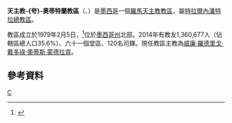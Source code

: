 {{noteTA
|T = zh-cn:天主教夸奥蒂特兰教区; zh-tw:天主教夸奧蒂特蘭教區;
|1 = zh-cn:夸奥蒂特兰; zh-tw:夸奧蒂特蘭; 
}}
{{Infobox Roman Catholic diocese
|Roman Catholic Diocese of = 天主教-{夸}-奧蒂特蘭教區
|Latin name of diocese = Dioecesis Cuautitlanensis
|image = 
|caption = 
|location = [[墨西哥|墨西哥]]
|territory =[[墨西哥州|墨西哥州]]北部
|population = 1,360,677
|rite = 拉丁禮
|patron = 
|province = 特拉爾內潘特拉
|established = 1979年
|cathedral = 聖文德主教座堂
|副主教座堂 =
|leadership = 主教
|website =[http://www.diocesisdecuautitlan.net/ 官方網站]
|教宗 = 
|metropolitan =
|ordinary = 威廉·羅德里戈·戴多祿·奧蒂斯·蒙德拉貢
|coadjutor bishop = 
|emeritus = 
}}

'''天主教-{夸}-奧蒂特蘭教區'''（{{lang-la|Dioecesis Cuautitlanensis}}、{{lang-es|Diócesis de Cuautitlán}}）是[[墨西哥|墨西哥]]一個[[羅馬天主教|羅馬天主教]][[教區|教區]]，屬[[天主教特拉爾內潘特拉總教區|特拉爾內潘特拉總教區]]。

教區成立於1979年2月5日，<ref>{{Cite web |url=http://www.vatican.va/holy_father/john_paul_ii/apost_constitutions/documents/hf_jp-ii_apc_19790205_cuautitlanensis_lt.html |title=成立教區的宗座憲令 |access-date=2013-09-30 |archive-date=2014-05-16 |archive-url=https://web.archive.org/web/20140516233349/http://www.vatican.va/holy_father/john_paul_ii/apost_constitutions/documents/hf_jp-ii_apc_19790205_cuautitlanensis_lt.html |dead-url=no }}</ref>位於[[墨西哥州|墨西哥州]]北部。2014年有教友1,360,677人（佔轄區總人口35.6%）、六十一個堂區、120名司鐸。現任教區主教為[[威廉·羅德里戈·戴多祿·奧蒂斯·蒙德拉貢|威廉·羅德里戈·戴多祿·奧蒂斯·蒙德拉貢]]。

==參考資料==
{{reflist}}
{{墨西哥天主教教區}}
[[Category:墨西哥天主教教區|C]]
